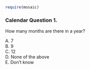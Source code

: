 ```r
require(mosaic)
```

### Calendar Question 1.

How many months are there in a year?


A. 7    
B. 9  
C. 12  
D. None of the above  
E. Don't know

